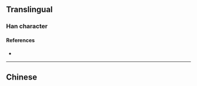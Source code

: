 {{character info}}
==Translingual==

===Han character===
{{Han char|rn=64|rad=手|as=03|sn=6|four=55010|canj=QQU}}

====References====
* {{Han ref|kx=0418.120|dkj=11812|dj=0765.070|hdz=31831.010|uh=6265|ud=25189|bh=C9EC|bd=51692}}

----

==Chinese==
{{zh-see|扽|v}}
